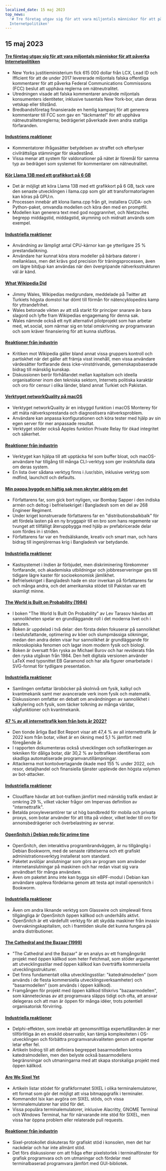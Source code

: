 ```yaml
---
localized_date: 15 maj 2023
top_news:
  '# Tre företag utgav sig för att vara miljontals människor för att påverka
  Internetpolitiken'
---
```




<CallToAction />

<Steps>

## 15 maj 2023

#### [Tre företag utgav sig för att vara miljontals människor för att påverka Internetpolitiken](https://ag.ny.gov/press-release/2023/attorney-general-james-secures-615000-companies-supplied-fake-comments-influence)

- New Yorks justitieministerium fick 615 000 dollar från LCX, Lead ID och Ifficient för att de under 2017 levererade miljontals falska offentliga kommentarer för att påverka Federal Communications Commissions (FCC) beslut att upphäva reglerna om nätneutralitet.
- Utredningen visade att falska kommentarer använde miljontals konsumenters identiteter, inklusive tusentals New York-bor, utan deras vetskap eller tillstånd.
- Bredbandsföretag finansierade en hemlig kampanj för att generera kommentarer till FCC som gav en "täckmantel" för att upphäva nätneutralitetsreglerna; bedrägeriet påverkade även andra statliga förfaranden.

#### [Industriens reaktioner](http://news.ycombinator.com/item?id=35934504)

- Kommentatorer ifrågasätter betydelsen av straffet och efterlyser civilrättsliga stämningar för skadestånd.
- Vissa menar att system för valdonationer på nätet är föremål för samma typ av bedrägeri som systemet för kommentarer om nätneutralitet.

#### [Kör Llama 13B med ett grafikkort på 6 GB](https://gist.github.com/rain-1/8cc12b4b334052a21af8029aa9c4fafc)

- Det är möjligt att köra Llama 13B med ett grafikkort på 6 GB, tack vare den senaste utvecklingen i llama.cpp som gör att transformatorlagren kan köras på GPU:n.
- Processen innebär att klona llama.cpp från git, installera CUDA- och Python-paket, omvandla modellen och köra den med en promptfil.
- Modellen kan generera text med god noggrannhet, och Nietzsches begrepp middagstid, middagstid, skymning och midnatt används som exempel.

#### [Industriella reaktioner](http://news.ycombinator.com/item?id=35937505)

- Användning av lämpligt antal CPU-kärnor kan ge ytterligare 25 % prestandaökning.
- Användare har kunnat köra stora modeller på bärbara datorer i mellanklass, men det krävs god precision för träningsprocessen, även om lägre bitdjup kan användas när den övergripande nätverksstrukturen väl är känd.

#### [What Wikipedia Did](https://twitter.com/jimmy_wales/status/1657494022741426180)

- Jimmy Wales, Wikipedias medgrundare, meddelade på Twitter att Turkiets högsta domstol har dömt till förmån för nätencyklopedins kamp för yttrandefrihet.
- Wales betonade vikten av att stå starkt för principer snarare än bara slagord och lyfte fram Wikipedias engagemang för denna sak.
- Wales nämnde också ett nytt alternativt pilotprojekt som han arbetar med, wt.social, som närmar sig en total omskrivning av programvaran och som kräver finansiering för att kunna slutföras.

#### [Reaktioner från industrin](http://news.ycombinator.com/item?id=35935714)

- Kritiken mot Wikipedia gäller bland annat vissa gruppers kontroll och partiskhet när det gäller att främja visst innehåll, men vissa användare värdesätter fortfarande dess icke-vinstdrivande, gemenskapsbaserade bidrag till mänsklig kunskap.
- Diskussionen berör förhållandet mellan kapitalism och ideella organisationer inom den tekniska sektorn, Internets politiska karaktär och oro för censur i olika länder, bland annat Turkiet och Pakistan.

#### [Verktyget networkQuality på macOS](https://cyberhost.uk/the-hidden-macos-speedtest-tool-networkquality/)

- Verktyget networkQuality är en inbyggd funktion i macOS Monterey för att mäta nätverksprestanda och diagnostisera nätverksproblem.
- Användare kan anpassa konfigurationen och köra tester med hjälp av sin egen server för mer anpassade resultat.
- Verktyget stöder också Apples funktion Private Relay för ökad integritet och säkerhet.

#### [Reaktioner från industrin](http://news.ycombinator.com/item?id=35936999)

- Verktyget kan hjälpa till att upptäcka fel som buffer bloat, och macOS-användare har tillgång till många CLI-verktyg som ger insiktsfulla data om deras system.
- En lista över sådana verktyg finns i /usr/sbin, inklusive verktyg som mdfind, launchctl och defaults.

#### [Min pappa byggde en häftig sak men skryter aldrig om det](https://robotsinplainenglish.com/e/2023-04-23-aaba-obit.html)

- Författarens far, som gick bort nyligen, var Bombay Sapper i den indiska armén och deltog i befrielsekriget i Bangladesh som en del av 268 Engineer Regiment.
- Under kriget konstruerade författarens far en "distributionsbalkbalk" för att fördela lasten på en ny bryggapir till en bro som hans regemente var tvunget att tillfälligt återuppbygga med hjälp av prefabricerade delar som fördes in i striden.
- Författarens far var en fredsälskande, kreativ och smart man, och hans bidrag till ingenjörernas krig i Bangladesh var betydande.

#### [Industriella reaktioner](http://news.ycombinator.com/item?id=35934903)

- Kastsystemet i Indien är förbjudet, men diskriminering förekommer fortfarande, och akademiska utbildningar och jobbreserveringar ges till tidigare lägre kaster för socioekonomisk jämlikhet.
- Befrielsekriget i Bangladesh hade en stor inverkan på författarens far och många andra, och det amerikanska stödet till Pakistan var ett skamligt minne.

#### [The World is Built on Probability (1984)](https://archive.org/details/lev-tarasov-the-world-is-built-on-probability-mir-2023)

- I boken "The World Is Built On Probability" av Lev Tarasov hävdas att sannolikheten spelar en grundläggande roll i det moderna livet och i naturen.
- Boken är uppdelad i två delar: den första delen fokuserar på sannolikhet i beslutsfattande, optimering av köer och slumpmässiga sökningar, medan den andra delen visar hur sannolikhet är grundläggande för mikroskopiska fenomen och lagar inom modern fysik och biologi.
- Boken är översatt från ryska av Michael Burov och har reviderats från den ryska utgåvan från 1984. Den helt digitala versionen använder LaTeX med typsnittet EB Garamond och har alla figurer omarbetade i SVG-format för tydligare presentation.

#### [Industriella reaktioner](http://news.ycombinator.com/item?id=35937375)

- Samlingen omfattar läroböcker på skolnivå om fysik, kalkyl och kvantmekanik samt mer avancerade verk inom fysik och matematik.
- Diskussionen omfattar en debatt om användningen av sannolikhet i kalkylering och fysik, som täcker tolkning av många världar, vågfunktioner och kvantmekanik.

#### [47 % av all internettrafik kom från bots år 2022?](https://www.securitymagazine.com/articles/99339-47-of-all-internet-traffic-came-from-bots-in-2022)

- Den tionde årliga Bad Bot Report visar att 47,4 % av all internettrafik år 2022 kom från botar, vilket är en ökning med 5,1 % jämfört med föregående år.
- I rapporten dokumenteras också utvecklingen och sofistikeringen av tekniken för dåliga botar, där 30,2 % av bottrafiken identifieras som skadliga automatiserade programvarutillämpningar.
- Attackerna mot kontoövertagande ökade med 155 % under 2022, och resor, detaljhandel och finansiella tjänster upplevde den högsta volymen av bot-attacker.

#### [Industriella reaktioner](http://news.ycombinator.com/item?id=35938433)

- Cloudflare hävdar att bot-trafiken jämfört med mänsklig trafik endast är omkring 29 %, vilket väcker frågor om Impervas definition av "internettrafik".
- Betalda proxyleverantörer tar ut hög bandbredd för mobila och privata proxys, som botar använder för att titta på videor, vilket leder till oro för annonsbedrägerier och överbelastning av servrar.

#### [OpenSnitch i Debian redo för prime time](https://people.skolelinux.org/pere/blog/OpenSnitch_in_Debian_ready_for_prime_time.html)

- OpenSnitch, den interaktiva programbrandväggen, är nu tillgänglig i Debian Bookworm, med de senaste rättelserna och ett grafiskt administrationsverktyg installerat som standard.
- Paketet avslöjar anslutningar som görs av program som använder internetanslutningar på maskinen och har redan visat sig vara användbart för många användare.
- Även om paketet ännu inte kan bygga sin eBPF-modul i Debian kan användare uppleva fördelarna genom att testa apt install opensnitch i Bookworm.

#### [Industriella reaktioner](http://news.ycombinator.com/item?id=35936044)

- Även om andra liknande verktyg som Glasswire och simplewall finns tillgängliga är OpenSnitch öppen källkod och underhålls aktivt.
- OpenSnitch är ett värdefullt verktyg för att skydda maskiner från invasiv övervakningskapitalism, och i framtiden skulle det kunna fungera på andra distributioner.

#### [The Cathedral and the Bazaar (1999)](http://www.catb.org/~esr/writings/cathedral-bazaar/cathedral-bazaar/cathedral-bazaar/)

- "The Cathedral and the Bazaar" är en analys av ett framgångsrikt projekt med öppen källkod som heter Fetchmail, som stöder argumentet att utvecklingsstilar med öppen källkod kan överträffa kommersiella utvecklingsstrukturer.
- Det finns fundamentalt olika utvecklingsstilar: "katedralmodellen" (som används i de flesta kommersiella utvecklingsverksamheter) och "basarmodellen" (som används i öppen källkod).
- Framgången för projekt med öppen källkod tillskrivs "bazaarmodellen", som kännetecknas av att programvara släpps tidigt och ofta, att ansvar delegeras och att man är öppen för många idéer, trots potentiell organisatorisk förvirring.

#### [Industriella reaktioner](http://news.ycombinator.com/item?id=35939383)

- Delphi-effekten, som innebär att genomsnittliga expertutlåtanden är mer tillförlitliga än en enskild observatör, kan tämja komplexiteten i OS-utvecklingen och förbättra programvarukvaliteten genom att experter letar efter fel.
- Artikeln bidrog till att definiera begreppet basarmodellen kontra katedralmodellen, men den belyste också basarmodellens begränsningar och utmaningarna med att skapa storskaliga projekt med öppen källkod.

#### [Are We Sixel Yet](https://www.arewesixelyet.com/)

- Artikeln listar stödet för grafikformatet SIXEL i olika terminalemulatorer, ett format som gör det möjligt att visa bitmappgrafik i terminaler.
- Kommandot lsix kan avgöra om SIXEL stöds, och vissa terminalemulatorer har stöd för det.
- Vissa populära terminalemulatorer, inklusive Alacritty, GNOME Terminal och Windows Terminal, har för närvarande inte stöd för SIXEL, men vissa har öppna problem eller relaterade pull requests.

#### [Reaktioner från industrin](http://news.ycombinator.com/item?id=35936331)

- Sixel-protokollet diskuteras för grafiskt stöd i konsolen, men det har nackdelar och har inte allmänt stöd.
- Det förs diskussioner om att fråga efter pixelstorlek i terminalfönster för grafisk programvara och om utmaningar och fördelar med terminalbaserad programvara jämfört med GUI-bibliotek.

</Steps>
